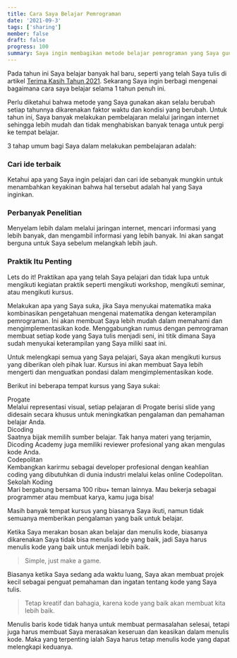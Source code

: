 ```yaml
---
title: Cara Saya Belajar Pemrograman
date: '2021-09-3'
tags: ['sharing']
member: false
draft: false
progress: 100
summary: Saya ingin membagikan metode belajar pemrograman yang Saya gunakan untuk mempelajari hal baru dan menambah pengetahuan.
---
```


Pada tahun ini Saya belajar banyak hal baru, seperti yang telah Saya tulis di artikel [Terima Kasih Tahun 2021](terima-kasih-tahun-2021).
Sekarang Saya ingin berbagi mengenai bagaimana cara saya belajar selama 1 tahun penuh ini.

Perlu diketahui bahwa metode yang Saya gunakan akan selalu berubah setiap tahunnya dikarenakan faktor waktu dan kondisi yang berubah.
Untuk tahun ini, Saya banyak melakukan pembelajaran melalui jaringan internet sehingga lebih mudah dan tidak menghabiskan banyak tenaga untuk pergi ke tempat belajar.

3 tahap umum bagi Saya dalam melakukan pembelajaran adalah:

### Cari ide terbaik

Ketahui apa yang Saya ingin pelajari dan cari ide sebanyak mungkin untuk menambahkan keyakinan
bahwa hal tersebut adalah hal yang Saya inginkan.

### Perbanyak Penelitian

Menyelam lebih dalam melalui jaringan internet, mencari informasi yang lebih banyak, dan
mengambil informasi yang lebih banyak. Ini akan sangat berguna untuk Saya sebelum melangkah
lebih jauh.

### Praktik Itu Penting

Lets do it! Praktikan apa yang telah Saya pelajari dan tidak lupa untuk mengikuti kegiatan
praktik seperti mengikuti workshop, mengikuti seminar, atau mengikuti kursus.

Melakukan apa yang Saya suka, jika Saya menyukai matematika maka kombinasikan pengetahuan mengenai matematika dengan keterampilan pemrograman. Ini akan membuat Saya lebih mudah dalam memahami dan mengimplementasikan kode.
Menggabungkan rumus dengan pemrograman membuat setiap kode yang Saya tulis menjadi seni, ini titik dimana Saya sudah menyukai keterampilan yang Saya miliki saat ini.

Untuk melengkapi semua yang Saya pelajari, Saya akan mengikuti kursus yang diberikan oleh pihak luar. Kursus ini akan membuat Saya lebih mengerti dan menguatkan pondasi dalam mengimplementasikan kode.

Berikut ini beberapa tempat kursus yang Saya sukai:

<div className="flex flex-col lg:flex-row rounded-xl overflow-hidden w-full max-w-5xl m-4 lg:m-6">
  <div className="flex-1">
    <div className="grid grid-rows-4 grid-cols-1 gap-4 md:grid-rows-2 md:grid-cols-2">
      <div className="rounded-2xl bg-gray-50 dark:bg-gray-800 p-4 flex flex-col relative undefined">
        <div className="absolute right-2"></div>
        <div className="text-lg font-medium mt-4">Progate</div>
        <div className="font-normal m-0">
          Melalui representasi visual, setiap pelajaran di Progate berisi slide yang didesain secara
          khusus untuk meningkatkan pengalaman dan pemahaman belajar Anda.
        </div>
      </div>
      <div className="rounded-2xl bg-gray-50 dark:bg-gray-800 p-4 flex flex-col relative undefined">
        <div className="absolute right-2"></div>
        <div className="text-lg font-medium mt-4">Dicoding</div>
        <div className="font-normal m-0">
          Saatnya bijak memilih sumber belajar. Tak hanya materi yang terjamin, Dicoding Academy
          juga memiliki reviewer profesional yang akan mengulas kode Anda.
        </div>
      </div>
      <div className="rounded-2xl bg-gray-50 dark:bg-gray-800 p-4 flex flex-col relative undefined">
        <div className="absolute right-2"></div>
        <div className="text-lg font-medium mt-4">Codepolitan</div>
        <div className="font-normal m-0">
          Kembangkan karirmu sebagai developer profesional dengan keahlian coding yang dibutuhkan di
          dunia industri melalui kelas online Codepolitan.
        </div>
      </div>
      <div className="rounded-2xl bg-gray-50 dark:bg-gray-800 p-4 flex flex-col relative undefined">
        <div className="absolute right-2"></div>
        <div className="text-lg font-medium mt-4">Sekolah Koding</div>
        <div className="font-normal m-0">
          Mari bergabung bersama 100 ribu+ teman lainnya. Mau bekerja sebagai programmer atau
          membuat karya, kamu juga bisa!
        </div>
      </div>
    </div>
  </div>
</div>

Masih banyak tempat kursus yang biasanya Saya ikuti, namun tidak semuanya memberikan pengalaman yang baik untuk belajar.

Ketika Saya merakan bosan akan belajar dan menulis kode, biasanya dikarenakan Saya tidak bisa menulis kode yang baik, jadi Saya harus menulis kode yang baik untuk menjadi lebih baik.

> Simple, just make a game.

Biasanya ketika Saya sedang ada waktu luang, Saya akan membuat projek kecil sebagai penguat pemahaman dan ingatan tentang kode yang Saya tulis.

> Tetap kreatif dan bahagia, karena kode yang baik akan membuat kita lebih baik.

Menulis baris kode tidak hanya untuk membuat permasalahan selesai, tetapi juga harus membuat Saya merasakan keseruan dan keasikan dalam menulis kode. Maka yang terpenting ialah Saya harus tetap menulis kode yang dapat melengkapi keduanya.
